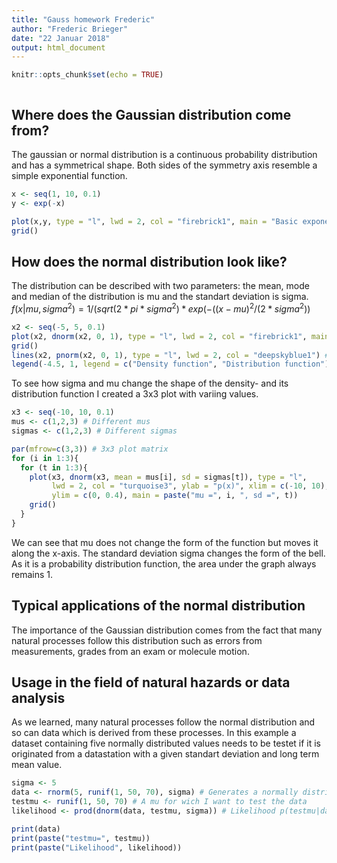 ---
title: "Gauss homework Frederic"
author: "Frederic Brieger"
date: "22 Januar 2018"
output: html_document
---

```{r setup, include=FALSE}
knitr::opts_chunk$set(echo = TRUE)
```

```{r, echo = TRUE}

```
## Where does the Gaussian distribution come from?

The gaussian or normal distribution is a continuous probability distribution and has a symmetrical shape. Both sides of the symmetry axis resemble a simple exponential function.

```{r, echo = TRUE}
x <- seq(1, 10, 0.1)
y <- exp(-x)

plot(x,y, type = "l", lwd = 2, col = "firebrick1", main = "Basic exponential function", ylab = "exp(-x)")
grid()

```


## How does the normal distribution look like?

The distribution can be described with two parameters: the mean, mode and median of the distribution is mu and the standart deviation is sigma.
$f(x| mu, sigma^2) = 1/(sqrt(2*pi*sigma^2) * exp(-((x-mu)^2 / (2*sigma^2))$

```{r, echo = TRUE}
x2 <- seq(-5, 5, 0.1)
plot(x2, dnorm(x2, 0, 1), type = "l", lwd = 2, col = "firebrick1", main = "Mu = 0, sigma = 1", ylab = "p(x), cumm. p(x)", ylim = c(0, 1)) # Plotting the desnsity function
grid()
lines(x2, pnorm(x2, 0, 1), type = "l", lwd = 2, col = "deepskyblue1") # Adding the distribution function
legend(-4.5, 1, legend = c("Density function", "Distribution function"), col = c("firebrick1", "deepskyblue1"), lty = 1)
```

To see how sigma and mu change the shape of the density- and its distribution function I created a 3x3 plot with variing values.

```{r, echo = TRUE}
x3 <- seq(-10, 10, 0.1)
mus <- c(1,2,3) # Different mus
sigmas <- c(1,2,3) # Different sigmas

par(mfrow=c(3,3)) # 3x3 plot matrix
for (i in 1:3){
  for (t in 1:3){
    plot(x3, dnorm(x3, mean = mus[i], sd = sigmas[t]), type = "l", 
         lwd = 2, col = "turquoise3", ylab = "p(x)", xlim = c(-10, 10), 
         ylim = c(0, 0.4), main = paste("mu =", i, ", sd =", t))
    grid()
  }
}
```

We can see that mu does not change the form of the function but moves it along the x-axis. The standard deviation sigma changes the form of the bell.
As it is a probability distribution function, the area under the graph always remains 1. 

## Typical applications of the normal distribution

The importance of the Gaussian distribution comes from the fact that many natural processes follow this distribution such as errors from measurements, grades from an exam or molecule motion.

## Usage in the field of natural hazards or data analysis

As we learned, many natural processes follow the normal distribution and so can data which is derived from these processes. 
In this example a dataset containing five normally distributed values needs to be testet if it is originated from a datastation with a given standart deviation and long term mean value.

```{r, echo = TRUE}
sigma <- 5
data <- rnorm(5, runif(1, 50, 70), sigma) # Generates a normally distributed dataset containing 5 numbers
testmu <- runif(1, 50, 70) # A mu for wich I want to test the data
likelihood <- prod(dnorm(data, testmu, sigma)) # Likelihood p(testmu|data)

print(data)
print(paste("testmu=", testmu))
print(paste("Likelihood", likelihood))
```
